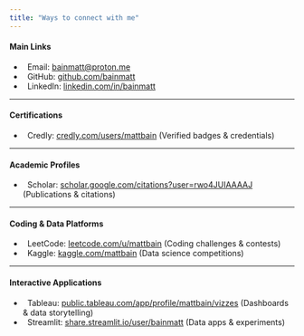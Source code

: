 ```yaml
---
title: "Ways to connect with me"
---
```


#### Main Links

-   <i class="bi bi-envelope"></i>&nbsp; Email:
    [bainmatt\@proton.me](mailto:bainmatt@proton.me)
-   <i class="bi bi-github"></i>&nbsp; GitHub:
    [github.com/bainmatt](https://github.com/bainmatt)
-   <i class="bi bi-linkedin"></i>&nbsp; LinkedIn:
    [linkedin.com/in/bainmatt](https://www.linkedin.com/in/bainmatt/)

---

#### Certifications

-   <i class="bi bi-mortarboard"></i>&nbsp; Credly:
    [credly.com/users/mattbain](https://www.credly.com/users/mattbain)
    [(Verified badges & credentials)]{.text-muted-small}

---

#### Academic Profiles

-   <i class="bi bi-book"></i>&nbsp; Scholar:
    [scholar.google.com/citations?user=rwo4JUIAAAAJ](https://scholar.google.com/citations?user=rwo4JUIAAAAJ)
    [(Publications & citations)]{.text-muted-small}
<!-- -   <i class="bi bi-bug"></i>&nbsp; Orcid: -->
<!--     [orcid.org/0009-0001-0084-6001](https://orcid.org/0009-0001-0084-6001) -->
<!--     [(Researcher identifier)]{.text-muted-small} -->

---

#### Coding & Data Platforms

-   <i class="bi bi-code"></i>&nbsp; LeetCode:
    [leetcode.com/u/mattbain](https://leetcode.com/u/mattbain/) [(Coding
    challenges & contests)]{.text-muted-small}
-   <i class="bi bi-trophy"></i>&nbsp; Kaggle:
    [kaggle.com/mattbain](https://www.kaggle.com/mattbain) [(Data
    science competitions)]{.text-muted-small}

---

#### Interactive Applications

-   <i class="bi bi-bar-chart"></i>&nbsp; Tableau:
    [public.tableau.com/app/profile/mattbain/vizzes](https://public.tableau.com/app/profile/mattbain/vizzes)
    [(Dashboards & data storytelling)]{.text-muted-small}
-   <i class="bi bi-play-circle"></i> &nbsp; Streamlit:
    [share.streamlit.io/user/bainmatt](https://share.streamlit.io/user/bainmatt)
    [(Data apps & experiments)]{.text-muted-small}
<!-- -   <i class="bi bi-robot"></i>&nbsp; Hugging Face: -->
<!--     [huggingface.co/mattbain](https://huggingface.co/mattbain) [(ML -->
<!--     models & datasets)]{.text-muted-small} -->
